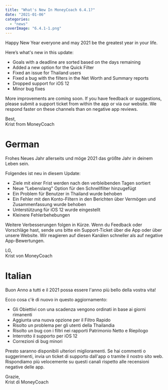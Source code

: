 ```yaml
---
title: "What's New In MoneyCoach 6.4.1?"
date: "2021-01-06"
categories: 
  - "news"
coverImage: "6.4.1-1.png"
---
```


Happy New Year everyone and may 2021 be the greatest year in your life.

Here’s what's new in this update:

- Goals with a deadline are sorted based on the days remaining
- Added a new option for the Quick Filter
- Fixed an issue for Thailand users
- Fixed a bug with the filters in the Net Worth and Summary reports
- Dropped support for iOS 12
- Minor bug fixes

More improvements are coming soon. If you have feedback or suggestions, please submit a support ticket from within the app or via our website. We respond faster on these channels than on negative app reviews.

Best,  
Krist from MoneyCoach

# German

Frohes Neues Jahr allerseits und möge 2021 das größte Jahr in deinem Leben sein.

Folgendes ist neu in diesem Update:

- Ziele mit einer Frist werden nach den verbleibenden Tagen sortiert
- Neue "Lebenslang" Option für den Schnellfilter hinzugefügt
- Ein Problem für Benutzer in Thailand wurde behoben
- Ein Fehler mit den Konto-Filtern in den Berichten über Vermögen und Zusammenfassung wurde behoben
- Unterstützung für iOS 12 wurde eingestellt
- Kleinere Fehlerbehebungen

Weitere Verbesserungen folgen in Kürze. Wenn du Feedback oder Vorschläge hast, sende uns bitte ein Support-Ticket über die App oder über unsere Website. Wir reagieren auf diesen Kanälen schneller als auf negative App-Bewertungen.

LG,  
Krist von MoneyCoach

# Italian

Buon Anno a tutti e il 2021 possa essere l'anno più bello della vostra vita!

Ecco cosa c'è di nuovo in questo aggiornamento:

- Gli Obiettivi con una scadenza vengono ordinati in base ai giorni rimanenti
- Aggiunta una nuova opzione per il Filtro Rapido
- Risolto un problema per gli utenti della Thailandia
- Risolto un bug con i filtri nei rapporti Patrimonio Netto e Riepilogo
- Interrotto il supporto per iOS 12
- Correzioni di bug minori

Presto saranno disponibili ulteriori miglioramenti. Se hai commenti o suggerimenti, invia un ticket di supporto dall'app o tramite il nostro sito web. Rispondiamo più velocemente su questi canali rispetto alle recensioni negative delle app.

Grazie,  
Krist di MoneyCoach
